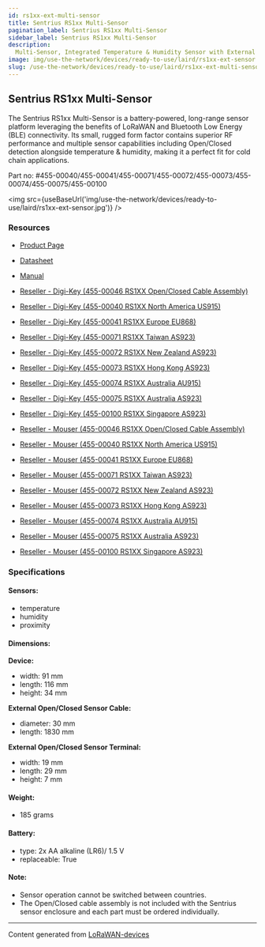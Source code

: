 ```yaml
---
id: rs1xx-ext-multi-sensor
title: Sentrius RS1xx Multi-Sensor
pagination_label: Sentrius RS1xx Multi-Sensor
sidebar_label: Sentrius RS1xx Multi-Sensor
description:
  Multi-Sensor, Integrated Temperature & Humidity Sensor with External Open/Closed Proximity
image: img/use-the-network/devices/ready-to-use/laird/rs1xx-ext-sensor.jpg
slug: /use-the-network/devices/ready-to-use/laird/rs1xx-ext-multi-sensor
---
```



## Sentrius RS1xx Multi-Sensor

The Sentrius RS1xx Multi-Sensor is a battery-powered, long-range sensor platform leveraging the
benefits of LoRaWAN and Bluetooth Low Energy (BLE) connectivity. Its small, rugged form factor
contains superior RF performance and multiple sensor capabilities including Open/Closed detection
alongside temperature & humidity, making it a perfect fit for cold chain applications.

Part no: #455-00040/455-00041/455-00071/455-00072/455-00073/455-00074/455-00075/455-00100

<img src={useBaseUrl('img/use-the-network/devices/ready-to-use/laird/rs1xx-ext-sensor.jpg')} />

### Resources

- [Product Page](https://www.lairdconnect.com/iot-devices/lorawan-iot-devices/sentrius-rs1xx-lora-enabled-sensors)
- [Datasheet](https://www.lairdconnect.com/documentation/product-brief-sentrius-rs1xx-openclosed-sensor-and-integrated-temprh)
- [Manual](https://www.lairdconnect.com/documentation/user-guide-sentrius-rs1xx-ext-openclosed-int-temphumidity-sensors)

- [Reseller - Digi-Key (455-00046 RS1XX Open/Closed Cable Assembly)](https://www.digikey.com/en/products/detail/laird-connectivity-inc/455-00046/11587434)
- [Reseller - Digi-Key (455-00040 RS1XX North America US915)](https://www.digikey.com/en/products/detail/laird-connectivity-inc/455-00040/11587435)
- [Reseller - Digi-Key (455-00041 RS1XX Europe EU868)](https://www.digikey.com/en/products/detail/laird-connectivity-inc/455-00041/11587436)
- [Reseller - Digi-Key (455-00071 RS1XX Taiwan AS923)](https://www.digikey.com/en/products/detail/laird-connectivity-inc/455-00071/11587432)
- [Reseller - Digi-Key (455-00072 RS1XX New Zealand AS923)](https://www.digikey.com/en/products/detail/laird-connectivity-inc/455-00072/11587429)
- [Reseller - Digi-Key (455-00073 RS1XX Hong Kong AS923)](https://www.digikey.com/en/products/detail/laird-connectivity-inc/455-00073/11587437)
- [Reseller - Digi-Key (455-00074 RS1XX Australia AU915)](https://www.digikey.com/en/products/detail/laird-connectivity-inc/455-00074/11587439)
- [Reseller - Digi-Key (455-00075 RS1XX Australia AS923)](https://www.digikey.com/en/products/detail/laird-connectivity-inc/455-00075/11587430)
- [Reseller - Digi-Key (455-00100 RS1XX Singapore AS923)](https://www.digikey.com/en/products/detail/laird-connectivity-inc/455-00100/11587433)

- [Reseller - Mouser (455-00046 RS1XX Open/Closed Cable Assembly)](https://www.mouser.com/ProductDetail/Laird-Connectivity/455-00046?qs=GBLSl2AkiruTG6IIfppszA%3D%3D)
- [Reseller - Mouser (455-00040 RS1XX North America US915)](https://www.mouser.com/ProductDetail/Laird-Connectivity/455-00040?qs=GBLSl2AkirtxT10ZCOu1rQ%3D%3D)
- [Reseller - Mouser (455-00041 RS1XX Europe EU868)](https://www.mouser.com/ProductDetail/Laird-Connectivity/455-00041?qs=GBLSl2AkirvsxXcPD3wu%2FQ%3D%3D)
- [Reseller - Mouser (455-00071 RS1XX Taiwan AS923)](https://www.mouser.com/ProductDetail/Laird-Connectivity/455-00071?qs=GBLSl2AkirvntQqPrtPeiQ%3D%3D)
- [Reseller - Mouser (455-00072 RS1XX New Zealand AS923)](https://www.mouser.com/ProductDetail/Laird-Connectivity/455-00072?qs=GBLSl2Akiru1Dz4sPzMQXw%3D%3D)
- [Reseller - Mouser (455-00073 RS1XX Hong Kong AS923)](https://www.mouser.com/ProductDetail/Laird-Connectivity/455-00073?qs=GBLSl2Akiru5R2hBjjJhvg%3D%3D)
- [Reseller - Mouser (455-00074 RS1XX Australia AU915)](https://www.mouser.com/ProductDetail/Laird-Connectivity/455-00074?qs=GBLSl2AkiruWeF4FJ92BfA%3D%3D)
- [Reseller - Mouser (455-00075 RS1XX Australia AS923)](https://www.mouser.com/ProductDetail/Laird-Connectivity/455-00075?qs=GBLSl2AkirvVaqfOzQUIeQ%3D%3D)
- [Reseller - Mouser (455-00100 RS1XX Singapore AS923)](https://www.mouser.com/ProductDetail/Laird-Connectivity/455-00100?qs=GBLSl2AkirtR%252BdyXyjHSAg%3D%3D)

### Specifications

#### Sensors:

- temperature
- humidity
- proximity

#### Dimensions:

**Device:**

- width: 91 mm
- length: 116 mm
- height: 34 mm

**External Open/Closed Sensor Cable:**

- diameter: 30 mm
- length: 1830 mm

**External Open/Closed Sensor Terminal:**

- width: 19 mm
- length: 29 mm
- height: 7 mm

#### Weight:

- 185 grams

#### Battery:

- type: 2x AA alkaline (LR6)/ 1.5 V
- replaceable: True

#### Note:

- Sensor operation cannot be switched between countries.
- The Open/Closed cable assembly is not included with the Sentrius sensor enclosure and each part
  must be ordered individually.

---

Content generated from [LoRaWAN-devices](https://github.com/TheThingsNetwork/lorawan-devices)
